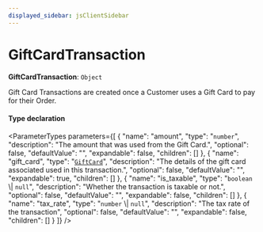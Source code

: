 ```yaml
---
displayed_sidebar: jsClientSidebar
---
```



# GiftCardTransaction

 **GiftCardTransaction**: `Object`

Gift Card Transactions are created once a Customer uses a Gift Card to pay for their Order.

#### Type declaration

<ParameterTypes parameters={[
  {
    "name": "amount",
    "type": "`number`",
    "description": "The amount that was used from the Gift Card.",
    "optional": false,
    "defaultValue": "",
    "expandable": false,
    "children": []
  },
  {
    "name": "gift_card",
    "type": "[`GiftCard`](../classes/internal.GiftCard-1.mdx)",
    "description": "The details of the gift card associated used in this transaction.",
    "optional": false,
    "defaultValue": "",
    "expandable": true,
    "children": []
  },
  {
    "name": "is_taxable",
    "type": "`boolean` \\| ``null``",
    "description": "Whether the transaction is taxable or not.",
    "optional": false,
    "defaultValue": "",
    "expandable": false,
    "children": []
  },
  {
    "name": "tax_rate",
    "type": "`number` \\| ``null``",
    "description": "The tax rate of the transaction",
    "optional": false,
    "defaultValue": "",
    "expandable": false,
    "children": []
  }
]} />
